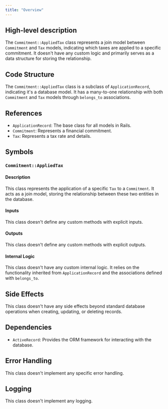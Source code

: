 ```yaml
---
title: "Overview"
---
```


## High-level description
The `Commitment::AppliedTax` class represents a join model between `Commitment` and `Tax` models, indicating which taxes are applied to a specific commitment. It doesn't have any custom logic and primarily serves as a data structure for storing the relationship.

## Code Structure
The `Commitment::AppliedTax` class is a subclass of `ApplicationRecord`, indicating it's a database model. It has a many-to-one relationship with both `Commitment` and `Tax` models through `belongs_to` associations.

## References
- `ApplicationRecord`: The base class for all models in Rails.
- `Commitment`: Represents a financial commitment.
- `Tax`: Represents a tax rate and details.

## Symbols

### `Commitment::AppliedTax`
#### Description
This class represents the application of a specific `Tax` to a `Commitment`. It acts as a join model, storing the relationship between these two entities in the database.

#### Inputs
This class doesn't define any custom methods with explicit inputs.

#### Outputs
This class doesn't define any custom methods with explicit outputs.

#### Internal Logic
This class doesn't have any custom internal logic. It relies on the functionality inherited from `ApplicationRecord` and the associations defined with `belongs_to`.

## Side Effects
This class doesn't have any side effects beyond standard database operations when creating, updating, or deleting records.

## Dependencies
- `ActiveRecord`: Provides the ORM framework for interacting with the database.

## Error Handling
This class doesn't implement any specific error handling.

## Logging
This class doesn't implement any logging.
